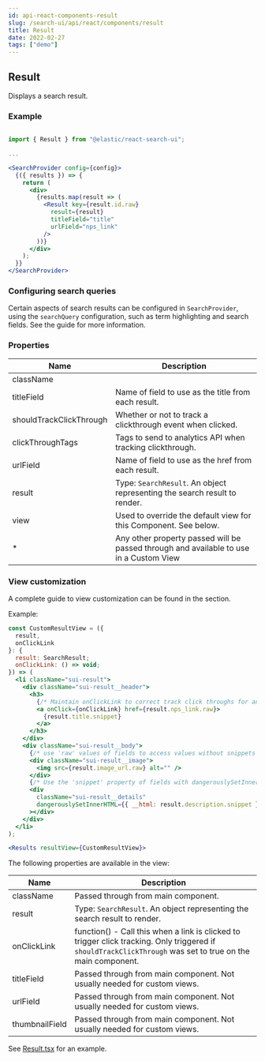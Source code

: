 ```yaml
---
id: api-react-components-result
slug: /search-ui/api/react/components/result
title: Result
date: 2022-02-27
tags: ["demo"]
---
```


## Result

Displays a search result.

### Example

```jsx

import { Result } from "@elastic/react-search-ui";

...

<SearchProvider config={config}>
  {({ results }) => {
    return (
      <div>
        {results.map(result => (
          <Result key={result.id.raw}
            result={result}
            titleField="title"
            urlField="nps_link"
          />
        ))}
      </div>
    );
  }}
</SearchProvider>
```

### Configuring search queries

Certain aspects of search results can be configured in `SearchProvider`, using the `searchQuery` configuration, such as
term highlighting and search fields. See the <DocLink
  id="api-core-configuration"
  section="search-query-queryconfig"
  text="Search Query Configuration"
/> guide
for more information.

### Properties

| Name                    | Description                                                                                                                                                          |
| ----------------------- | -------------------------------------------------------------------------------------------------------------------------------------------------------------------- |
| className               |                                                                                                                                                                      |
| titleField              | Name of field to use as the title from each result.                                                                                                                  |
| shouldTrackClickThrough | Whether or not to track a clickthrough event when clicked.                                                                                                           |
| clickThroughTags        | Tags to send to analytics API when tracking clickthrough.                                                                                                            |
| urlField                | Name of field to use as the href from each result.                                                                                                                   |
| result                  | Type: `SearchResult`. An object representing the search result to render.                                                                                            |
| view                    | Used to override the default view for this Component. See <DocLink id="api-react-components-result" section="view-customization" text="View customization" /> below. |
| \*                      | Any other property passed will be passed through and available to use in a Custom View                                                                               |

### View customization

A complete guide to view customization can be found in the <DocLink id="guides-customizing-styles-and-html" section="customizing-html" text="Customization: Component views and HTML" /> section.

Example:

```jsx
const CustomResultView = ({
  result,
  onClickLink
}: {
  result: SearchResult;
  onClickLink: () => void;
}) => (
  <li className="sui-result">
    <div className="sui-result__header">
      <h3>
        {/* Maintain onClickLink to correct track click throughs for analytics*/}
        <a onClick={onClickLink} href={result.nps_link.raw}>
          {result.title.snippet}
        </a>
      </h3>
    </div>
    <div className="sui-result__body">
      {/* use 'raw' values of fields to access values without snippets */}
      <div className="sui-result__image">
        <img src={result.image_url.raw} alt="" />
      </div>
      {/* Use the 'snippet' property of fields with dangerouslySetInnerHtml to render snippets */}
      <div
        className="sui-result__details"
        dangerouslySetInnerHTML={{ __html: result.description.snippet }}
      ></div>
    </div>
  </li>
);

<Results resultView={CustomResultView}>
```

The following properties are available in the view:

| Name           | Description                                                                                                                                                 |
| -------------- | ----------------------------------------------------------------------------------------------------------------------------------------------------------- |
| className      | Passed through from main component.                                                                                                                         |
| result         | Type: `SearchResult`. An object representing the search result to render.                                                                                   |
| onClickLink    | function() - Call this when a link is clicked to trigger click tracking. Only triggered if `shouldTrackClickThrough` was set to true on the main component. |
| titleField     | Passed through from main component. Not usually needed for custom views.                                                                                    |
| urlField       | Passed through from main component. Not usually needed for custom views.                                                                                    |
| thumbnailField | Passed through from main component. Not usually needed for custom views.                                                                                    |

See [Result.tsx](https://github.com/elastic/search-ui/blob/main/packages/react-search-ui-views/src/Result.tsx) for an example.
